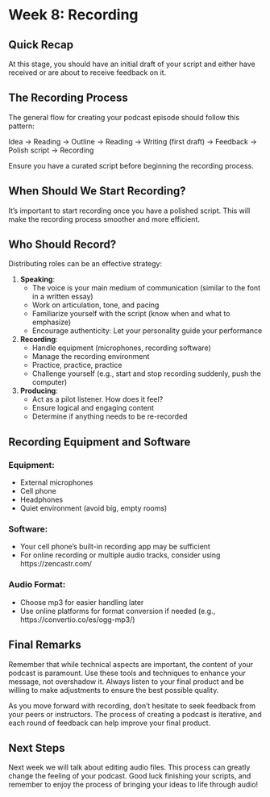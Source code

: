 # Week 8: Recording

## Quick Recap

At this stage, you should have an initial draft of your script and either have received or are about to receive feedback on it.

## The Recording Process

The general flow for creating your podcast episode should follow this pattern:

Idea -> Reading -> Outline -> Reading -> Writing (first draft) -> Feedback -> Polish script -> Recording

Ensure you have a curated script before beginning the recording process.

## When Should We Start Recording?

It's important to start recording once you have a polished script. This will make the recording process smoother and more efficient.

## Who Should Record?

Distributing roles can be an effective strategy:

1. **Speaking**:
   - The voice is your main medium of communication (similar to the font in a written essay)
   - Work on articulation, tone, and pacing
   - Familiarize yourself with the script (know when and what to emphasize)
   - Encourage authenticity: Let your personality guide your performance

2. **Recording**:
   - Handle equipment (microphones, recording software)
   - Manage the recording environment
   - Practice, practice, practice
   - Challenge yourself (e.g., start and stop recording suddenly, push the computer)

3. **Producing**:
   - Act as a pilot listener. How does it feel?
   - Ensure logical and engaging content
   - Determine if anything needs to be re-recorded

## Recording Equipment and Software

### Equipment:
- External microphones
- Cell phone
- Headphones
- Quiet environment (avoid big, empty rooms)

### Software:
- Your cell phone's built-in recording app may be sufficient
- For online recording or multiple audio tracks, consider using https://zencastr.com/

### Audio Format:
- Choose mp3 for easier handling later
- Use online platforms for format conversion if needed (e.g., https://convertio.co/es/ogg-mp3/)


## Final Remarks

Remember that while technical aspects are important, the content of your podcast is paramount. Use these tools and techniques to enhance your message, not overshadow it. Always listen to your final product and be willing to make adjustments to ensure the best possible quality.

As you move forward with recording, don't hesitate to seek feedback from your peers or instructors. The process of creating a podcast is iterative, and each round of feedback can help improve your final product.

## Next Steps
Next week we will talk about editing audio files. This process can greatly change the feeling of your podcast. Good luck finishing your scripts, and remember to enjoy the process of bringing your ideas to life through audio!
